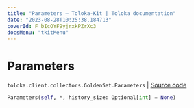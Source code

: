 ```yaml
---
title: "Parameters — Toloka-Kit | Toloka documentation"
date: "2023-08-28T10:25:38.184713"
coverId: F_bIcOYF9yjrxkPZrXc3
docsMenu: "tkitMenu"
---
```


# Parameters

`toloka.client.collectors.GoldenSet.Parameters` | [Source code](https://github.com/Toloka/toloka-kit/blob/v1.2.1/src/client/collectors.py#L359)

```python
Parameters(self, *, history_size: Optional[int] = None)
```